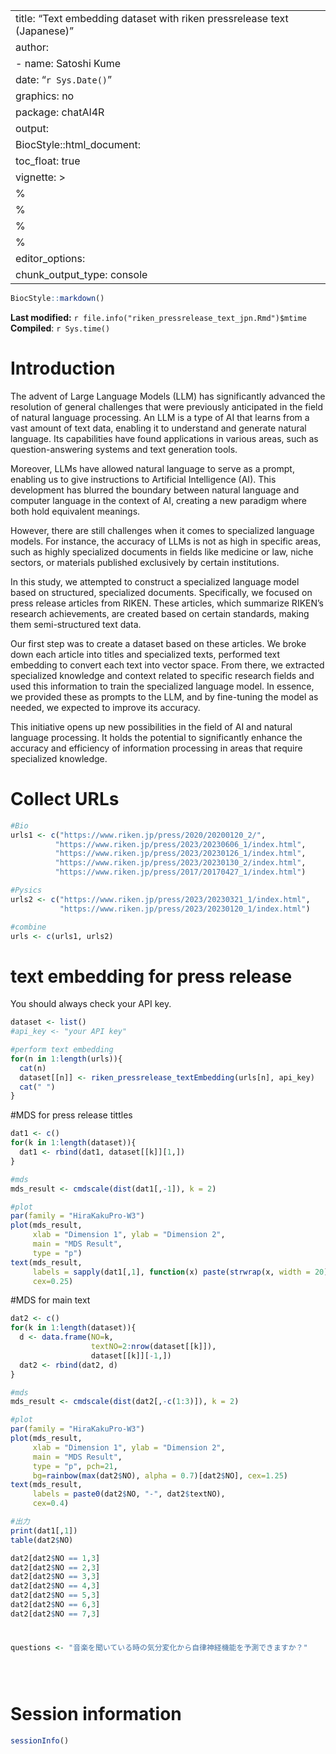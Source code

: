 
---
title: "Text embedding dataset with riken pressrelease text (Japanese)"
author:
  - name: Satoshi Kume
date: "`r Sys.Date()`"
graphics: no
package: chatAI4R
output:
  BiocStyle::html_document:
  toc_float: true
vignette: >
  %\VignetteEncoding{UTF-8}
  %\VignetteDepends{chatAI4R}
  %\VignetteIndexEntry{Text embedding dataset with riken pressrelease text (Japanese)}
  %\VignetteEngine{knitr::rmarkdown}
editor_options: 
  chunk_output_type: console
---

```r
BiocStyle::markdown()
```

**Last modified:** `r file.info("riken_pressrelease_text_jpn.Rmd")$mtime`<br>
**Compiled**: `r Sys.time()`

# Introduction

The advent of Large Language Models (LLM) has significantly advanced the resolution of general challenges that were previously anticipated in the field of natural language processing. An LLM is a type of AI that learns from a vast amount of text data, enabling it to understand and generate natural language. Its capabilities have found applications in various areas, such as question-answering systems and text generation tools.

Moreover, LLMs have allowed natural language to serve as a prompt, enabling us to give instructions to Artificial Intelligence (AI). This development has blurred the boundary between natural language and computer language in the context of AI, creating a new paradigm where both hold equivalent meanings.

However, there are still challenges when it comes to specialized language models. For instance, the accuracy of LLMs is not as high in specific areas, such as highly specialized documents in fields like medicine or law, niche sectors, or materials published exclusively by certain institutions.

In this study, we attempted to construct a specialized language model based on structured, specialized documents. Specifically, we focused on press release articles from RIKEN. These articles, which summarize RIKEN's research achievements, are created based on certain standards, making them semi-structured text data.

Our first step was to create a dataset based on these articles. We broke down each article into titles and specialized texts, performed text embedding to convert each text into vector space. From there, we extracted specialized knowledge and context related to specific research fields and used this information to train the specialized language model. In essence, we provided these as prompts to the LLM, and by fine-tuning the model as needed, we expected to improve its accuracy.

This initiative opens up new possibilities in the field of AI and natural language processing. It holds the potential to significantly enhance the accuracy and efficiency of information processing in areas that require specialized knowledge.


# Collect URLs

```r
#Bio
urls1 <- c("https://www.riken.jp/press/2020/20200120_2/",
          "https://www.riken.jp/press/2023/20230606_1/index.html",
          "https://www.riken.jp/press/2023/20230126_1/index.html",
          "https://www.riken.jp/press/2023/20230130_2/index.html",
          "https://www.riken.jp/press/2017/20170427_1/index.html")

#Pysics
urls2 <- c("https://www.riken.jp/press/2023/20230321_1/index.html",
           "https://www.riken.jp/press/2023/20230120_1/index.html")

#combine
urls <- c(urls1, urls2)
```

# text embedding for press release 

You should always check your API key.

```r
dataset <- list()
#api_key <- "your API key"

#perform text embedding
for(n in 1:length(urls)){
  cat(n)
  dataset[[n]] <- riken_pressrelease_textEmbedding(urls[n], api_key)
  cat(" ")
}
```

#MDS for press release tittles

```r
dat1 <- c()
for(k in 1:length(dataset)){
  dat1 <- rbind(dat1, dataset[[k]][1,])
}

#mds
mds_result <- cmdscale(dist(dat1[,-1]), k = 2)

#plot
par(family = "HiraKakuPro-W3")
plot(mds_result, 
     xlab = "Dimension 1", ylab = "Dimension 2", 
     main = "MDS Result", 
     type = "p")
text(mds_result, 
     labels = sapply(dat1[,1], function(x) paste(strwrap(x, width = 20), collapse = "\n")), 
     cex=0.25)
```

#MDS for main text

```r
dat2 <- c()
for(k in 1:length(dataset)){
  d <- data.frame(NO=k, 
                  textNO=2:nrow(dataset[[k]]), 
                  dataset[[k]][-1,])
  dat2 <- rbind(dat2, d)
}

#mds
mds_result <- cmdscale(dist(dat2[,-c(1:3)]), k = 2)

#plot
par(family = "HiraKakuPro-W3")
plot(mds_result, 
     xlab = "Dimension 1", ylab = "Dimension 2", 
     main = "MDS Result", 
     type = "p", pch=21, 
     bg=rainbow(max(dat2$NO), alpha = 0.7)[dat2$NO], cex=1.25)
text(mds_result, 
     labels = paste0(dat2$NO, "-", dat2$textNO), 
     cex=0.4)

#出力
print(dat1[,1])
table(dat2$NO)

dat2[dat2$NO == 1,3]
dat2[dat2$NO == 2,3]
dat2[dat2$NO == 3,3]
dat2[dat2$NO == 4,3]
dat2[dat2$NO == 5,3]
dat2[dat2$NO == 6,3]
dat2[dat2$NO == 7,3]
```

#

```r
questions <- "音楽を聞いている時の気分変化から自律神経機能を予測できますか？"





```




# Session information {.unnumbered}
```r
sessionInfo()
```
